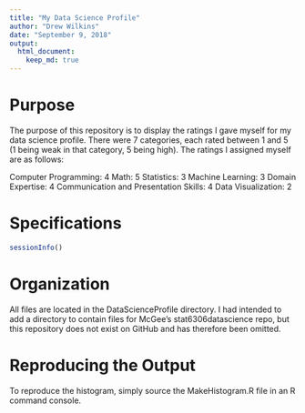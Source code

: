 ```yaml
---
title: "My Data Science Profile"
author: "Drew Wilkins"
date: "September 9, 2018"
output: 
  html_document:
    keep_md: true
---
```


<!--
  * Located in the main project folder
  * Describe the project purpose
  * Describe the project title
  * Copyright information
  * Organization of the folders
  * Instructions for reproducing the output
  * System information (sessionInfo)
  
-->
# Purpose

The purpose of this repository is to display the ratings I gave myself for my data science profile.  There were 7 categories, each rated between 1 and 5 (1 being weak in that category, 5 being high).  The ratings I assigned myself are as follows:

Computer Programming: 4
Math: 5
Statistics: 3
Machine Learning: 3
Domain Expertise: 4
Communication and Presentation Skills: 4
Data Visualization: 2

# Specifications

```r
sessionInfo()
```
# Organization

All files are located in the DataScienceProfile directory.  I had intended to add a directory to contain files for McGee's stat6306datascience repo, but this repository does not exist on GitHub and has therefore been omitted.

# Reproducing the Output

To reproduce the histogram, simply source the MakeHistogram.R file in an R command console.